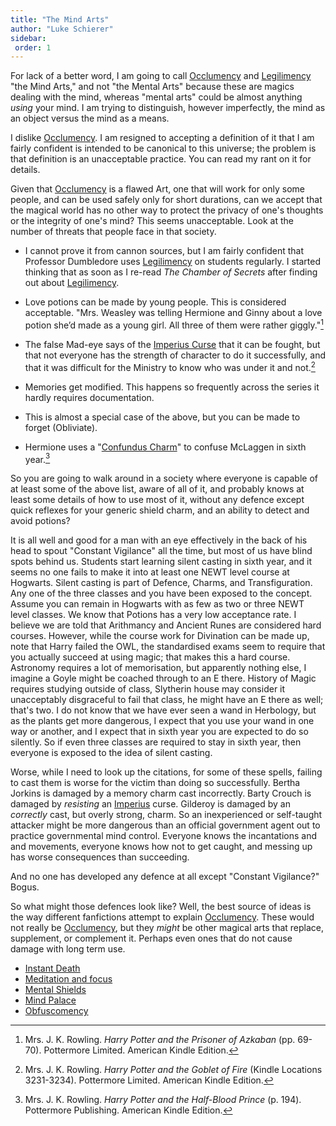 ```yaml
---
title: "The Mind Arts"
author: "Luke Schierer"
sidebar:
 order: 1
---
```


For lack of a better word, I am going to call [Occlumency][] and [Legilimency][]
"the Mind Arts," and not "the Mental Arts" because these are magics dealing with
the mind, whereas "mental arts" could be almost anything *using* your mind.  I
am trying to distinguish, however imperfectly, the mind as an object versus the
mind as a means. 

[Occlumency]: <occlumency>

[Legilimens]: <../spells/legilimens>

[Legilimency]: <legilimency>

I dislike [Occlumency].  I am resigned to accepting a definition of it that I
am fairly confident is intended to be canonical to this universe; the problem
is that definition is an unacceptable practice.  You can read my rant on it for
details.

Given that [Occlumency] is a flawed Art, one that will work for only some
people, and can be used safely only for short durations, can we accept that the
magical world has no other way to protect the privacy of one's thoughts or the
integrity of one's mind?  This seems unacceptable.  Look at the number of
threats that people face in that society. 

* I cannot prove it from cannon sources, but I am fairly confident that
  Professor Dumbledore uses [Legilimency] on students regularly.  I started
  thinking that as soon as I re-read _The Chamber of Secrets_ after finding out
  about [Legilimency].

* Love potions can be made by young people. This is considered acceptable. 
  "Mrs. Weasley was telling Hermione and Ginny about a love potion she’d made as
  a young girl. All three of them were rather giggly."[^20200716-1]

* The false Mad-eye says of the [Imperius Curse] that it can be fought, but that
  not everyone has the strength of character to do it successfully, and that it
  was difficult for the Ministry to know who was under it and not.[^20200716-3]

* Memories get modified.  This happens so frequently across the series it hardly
  requires documentation. 

* This is almost a special case of the above, but you can be made to forget
  (Obliviate).

* Hermione uses a "[Confundus Charm]" to confuse McLaggen in sixth
  year.[^20200716-2]

So you are going to walk around in a society where everyone is capable of at
least some of the above list, aware of all of it, and probably knows at least
some details of how to use most of it, without any defence except quick
reflexes for your generic shield charm, and an ability to detect and avoid
potions? 

It is all well and good for a man with an eye effectively in the back of his
head to spout "Constant Vigilance" all the time, but most of us have blind
spots behind us.  Students start learning silent casting in sixth year, and it
seems no one fails to make it into at least one NEWT level course at Hogwarts.
Silent casting is part of Defence, Charms, and Transfiguration.  Any one of the
three classes and you have been exposed to the concept.  Assume you can remain
in Hogwarts with as few as two or three NEWT level classes.  We know that
Potions has a very low acceptance rate.  I believe we are told that Arithmancy
and Ancient Runes are considered hard courses.  However, while the course work
for Divination can be made up, note that Harry failed the OWL, the standardised
exams seem to require that you actually succeed at using magic; that makes this
a hard course.  Astronomy requires a lot of memorisation, but apparently nothing
else, I imagine a Goyle might be coached through to an E there.  History of
Magic requires studying outside of class, Slytherin house may consider it
unacceptably disgraceful to fail that class, he might have an E there as well;
that's two.  I do not know that we have ever seen a wand in Herbology, but as
the plants get more dangerous, I expect that you use your wand in one way or
another, and I expect that in sixth year you are expected to do so silently.  So
if even three classes are required to stay in sixth year, then everyone is
exposed to the idea of silent casting.

Worse, while I need to look up the citations, for some of these spells, failing
to cast them is worse for the victim than doing so successfully.  Bertha Jorkins
is damaged by a memory charm cast incorrectly.  Barty Crouch is damaged by
*resisting* an [Imperius] curse.  Gilderoy is damaged by an *correctly* cast, but
overly strong, charm.  So an inexperienced or self-taught attacker might be more
dangerous than an official government agent out to practice governmental mind
control.  Everyone knows the incantations and and movements, everyone knows how
not to get caught, and messing up has worse consequences than succeeding.

And no one has developed any defence at all except "Constant Vigilance?"  Bogus.

So what might those defences look like?  Well, the best source of ideas is the
way different fanfictions attempt to explain [Occlumency].  These would not
really be [Occlumency], but they *might* be other magical arts that replace,
supplement, or complement it.  Perhaps even ones that do not cause damage with
long term use. 

* [Instant Death](death_defence)
* [Meditation and focus](meditation_and_focus)
* [Mental Shields](mental_shields)
* [Mind Palace](mind_palace)
* [Obfuscomency]

[Imperius Curse]: <imperius>

[Imperius]: <imperius>

[Confundus]: <confundus>

[Confundus Charm]: <confundus>

[Obfuscomency]: <the_mind_arts/obfuscomency>

[^20200716-1]: Mrs. J. K. Rowling. _Harry Potter and the Prisoner of Azkaban_ 
    (pp. 69-70). Pottermore Limited. American Kindle Edition. 

[^20200716-2]: Mrs. J. K. Rowling. _Harry Potter and the Half-Blood Prince_
    (p. 194). Pottermore Publishing. American Kindle Edition. 

[^20200716-3]: Mrs. J. K. Rowling. _Harry Potter and the Goblet of Fire_ 
    (Kindle Locations 3231-3234). Pottermore Limited. American Kindle Edition. 
